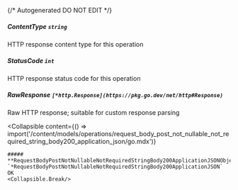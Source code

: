 {/* Autogenerated DO NOT EDIT  */}

##### **ContentType** `string`
HTTP response content type for this operation

##### **StatusCode** `int`
HTTP response status code for this operation

##### **RawResponse** `[*http.Response](https://pkg.go.dev/net/http#Response)`
Raw HTTP response; suitable for custom response parsing

<Collapsible
    content={() => import('/content/models/operations/request_body_post_not_nullable_not_required_string_body200_application_json/go.mdx')}
>
    ##### **RequestBodyPostNotNullableNotRequiredStringBody200ApplicationJSONObject** `*RequestBodyPostNotNullableNotRequiredStringBody200ApplicationJSON`
    OK
    <Collapsible.Break/>
</Collapsible>

